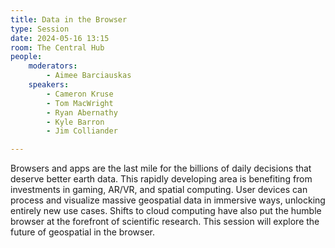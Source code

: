 ```yaml
---
title: Data in the Browser
type: Session
date: 2024-05-16 13:15
room: The Central Hub
people:
    moderators:
        - Aimee Barciauskas
    speakers:
        - Cameron Kruse
        - Tom MacWright
        - Ryan Abernathy
        - Kyle Barron
        - Jim Colliander

---
```

Browsers and apps are the last mile for the billions of daily decisions that deserve better earth data. This rapidly developing area is benefiting from investments in gaming, AR/VR, and spatial computing. User devices can process and visualize massive geospatial data in immersive ways, unlocking entirely new use cases. Shifts to cloud computing have also put the humble browser at the forefront of scientific research. This session will explore the future of geospatial in the browser.